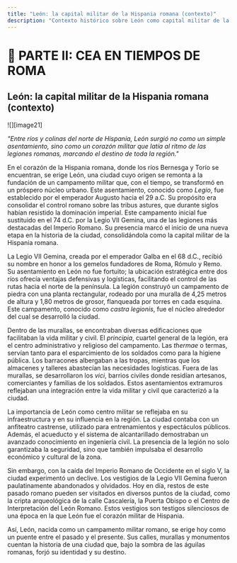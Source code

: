 ```yaml
---
title: "León: la capital militar de la Hispania romana (contexto)"
description: "Contexto histórico sobre León como capital militar de la Hispania romana, desde la fundación del campamento por Augusto hasta el establecimiento de la Legio VII Gemina."
---
```


# 📘 PARTE II: CEA EN TIEMPOS DE ROMA

## León: la capital militar de la Hispania romana (contexto)

![][image21]

*"Entre ríos y colinas del norte de Hispania, León surgió no como un simple asentamiento, sino como un corazón militar que latía al ritmo de las legiones romanas, marcando el destino de toda la región."*

En el corazón de la Hispania romana, donde los ríos Bernesga y Torío se encuentran, se erige León, una ciudad cuyo origen se remonta a la fundación de un campamento militar que, con el tiempo, se transformó en un próspero núcleo urbano. Este asentamiento, conocido como *Legio*, fue establecido por el emperador Augusto hacia el 29 a.C. Su propósito era consolidar el control romano sobre las tribus astures, que durante siglos habían resistido la dominación imperial. Este campamento inicial fue sustituido en el 74 d.C. por la Legio VII Gemina, una de las legiones más destacadas del Imperio Romano. Su presencia marcó el inicio de una nueva etapa en la historia de la ciudad, consolidándola como la capital militar de la Hispania romana. 

La Legio VII Gemina, creada por el emperador Galba en el 68 d.C., recibió su nombre en honor a los gemelos fundadores de Roma, Rómulo y Remo. Su asentamiento en León no fue fortuito; la ubicación estratégica entre dos ríos ofrecía ventajas defensivas y logísticas, facilitando el control de las rutas hacia el norte de la península. La legión construyó un campamento de piedra con una planta rectangular, rodeado por una muralla de 4,25 metros de altura y 1,80 metros de grosor, flanqueada por torres en cada esquina. Este campamento, conocido como *castra legionis*, fue el núcleo alrededor del cual se desarrolló la ciudad. 

Dentro de las murallas, se encontraban diversas edificaciones que facilitaban la vida militar y civil. El *principia*, cuartel general de la legión, era el centro administrativo y religioso del campamento. Las *thermae* o termas, servían tanto para el esparcimiento de los soldados como para la higiene pública. Los barracones albergaban a las tropas, mientras que los almacenes y talleres abastecían las necesidades logísticas. Fuera de las murallas, se desarrollaron los *vici*, barrios civiles donde residían artesanos, comerciantes y familias de los soldados. Estos asentamientos extramuros reflejaban una integración entre la vida militar y civil que caracterizó a la ciudad. 

La importancia de León como centro militar se reflejaba en su infraestructura y en su influencia en la región. La ciudad contaba con un anfiteatro castrense, utilizado para entrenamientos y espectáculos públicos. Además, el acueducto y el sistema de alcantarillado demostraban un avanzado conocimiento en ingeniería civil. La presencia de la legión no solo garantizaba la seguridad, sino que también impulsaba el desarrollo económico y cultural de la zona. 

Sin embargo, con la caída del Imperio Romano de Occidente en el siglo V, la ciudad experimentó un declive. Los vestigios de la Legio VII Gemina fueron paulatinamente abandonados y olvidados. Hoy en día, restos de este pasado romano pueden ser visitados en diversos puntos de la ciudad, como la cripta arqueológica de la calle Cascalería, la Puerta Obispo o el Centro de Interpretación del León Romano. Estos vestigios son testigos silenciosos de una época en la que León fue el corazón militar de Hispania.

Así, León, nacida como un campamento militar romano, se erige hoy como un puente entre el pasado y el presente. Sus calles, murallas y monumentos cuentan la historia de una ciudad que, bajo la sombra de las águilas romanas, forjó su identidad y su destino.